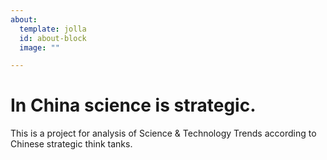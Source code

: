 ```yaml
---
about:
  template: jolla
  id: about-block
  image: ""

---
```


# In China science is strategic.  

This is a project for analysis of Science & Technology Trends according to Chinese strategic think tanks.